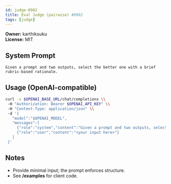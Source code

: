 ```yaml
---
id: judge-0982
title: Eval Judge (pairwise) #0982
tags: [judge]
---
```


**Owner:** karthiksuku  
**License:** MIT

## System Prompt
```text
Given a prompt and two outputs, select the better one with a brief rubric-based rationale.
```

## Usage (OpenAI-compatible)
```bash
curl -s $OPENAI_BASE_URL/chat/completions \\
 -H "Authorization: Bearer $OPENAI_API_KEY" \\
 -H "Content-Type: application/json" \\
 -d '{
   "model":"$OPENAI_MODEL",
   "messages":[
     {"role":"system","content":"Given a prompt and two outputs, select the better one with a brief rubric-based rationale."},
     {"role":"user","content":"<your input here>"}
   ]
 }'
```

## Notes
- Provide minimal input; the prompt enforces structure.
- See **/examples** for client code.
